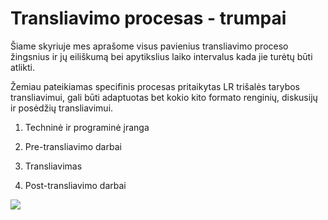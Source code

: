 # Transliavimo procesas - trumpai {.unnumbered}

Šiame skyriuje mes aprašome visus pavienius transliavimo proceso žingsnius ir jų eiliškumą bei apytikslius laiko intervalus kada jie turėtų būti atlikti.

Žemiau pateikiamas specifinis procesas pritaikytas LR trišalės tarybos transliavimui, gali būti adaptuotas bet kokio kito formato renginių, diskusijų ir posėdžių transliavimui.

1. Techninė ir programinė įranga

2. Pre-transliavimo darbai

3. Transliavimas

4. Post-transliavimo darbai


![](figures/0/tt_transliavimo_procesas.svg)